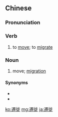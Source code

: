 {{also|迁徙}}
==Chinese==
{{zh-forms|s=迁徙}}

===Pronunciation===
{{zh-pron
|m=qiānxǐ
|c=cin1 saai2
|mn=chhian-sóa/qz:chhian-sú
|cat=v,n
}}

===Verb===
{{zh-verb}}

# to [[move]]; to [[migrate]] {{gloss|of people and animals}}

===Noun===
{{zh-noun}}

# move; [[migration]] {{gloss|of people and animals}}

====Synonyms====
* {{zh-l|徒動}}
* {{zh-l|遷移}}

[[ko:遷徙]]
[[mg:遷徙]]
[[ja:遷徙]]